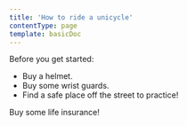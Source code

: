 ```yaml
---
title: 'How to ride a unicycle'
contentType: page
template: basicDoc
---
```


Before you get started:

* Buy a helmet.
* Buy some wrist guards.
* Find a safe place off the street to practice!

<Important>

Buy some life insurance!

</Important>